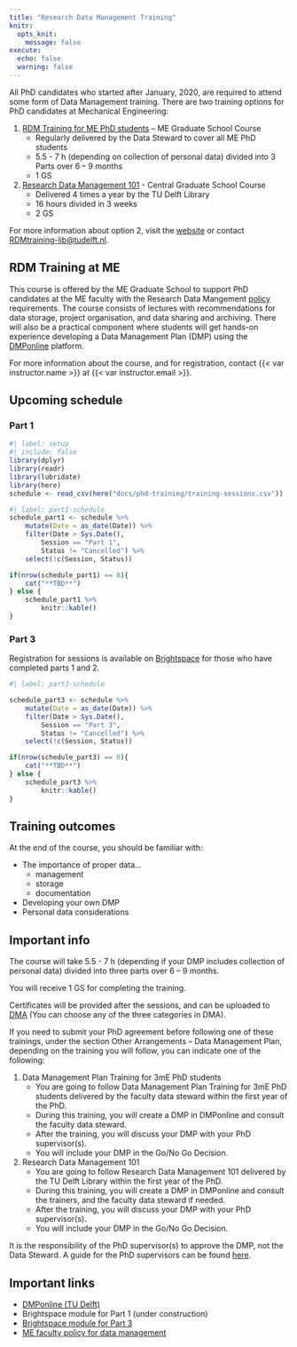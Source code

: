 ```yaml
---
title: "Research Data Management Training"
knitr:
  opts_knit: 
    message: false
execute: 
  echo: false
  warning: false
---
```


All PhD candidates who started after January, 2020, are required to attend some form of Data Management training. 
There are two training options for PhD candidates at Mechanical Engineering:

1. <a href="./#course-description">RDM Training for ME PhD students</a> – ME Graduate School Course
    - Regularly delivered by the Data Steward to cover all ME PhD students
    - 5.5 - 7 h (depending on collection of personal data) divided into 3 Parts over 6 – 9 months
    - 1 GS

2. <a href="https://www.tudelft.nl/en/library/research-data-management/r/training-events/training-for-researchers/research-data-management-101">Research Data Management 101</a> - Central Graduate School Course
    - Delivered 4 times a year by the TU Delft Library
    - 16 hours divided in 3 weeks
    - 2 GS

For more information about option 2, visit the [website](https://www.tudelft.nl/en/library/research-data-management/r/training-events/training-for-researchers/research-data-management-101)
or contact [RDMtraining-lib@tudelft.nl](mailto:RDMtraining-lib@tudelft.nl).

## RDM Training at ME

This course is offered by the ME Graduate School to support PhD candidates at the ME faculty with the Research Data Mangement [policy](https://d2k0ddhflgrk1i.cloudfront.net/Library/Themaportalen/RDM/Beleid/2020_3mE_Research_Data_Management_Policy.pdf) requirements. The course consists of lectures with recommendations for data storage, project organisation, and data sharing and archiving. There will also be a practical component where students will get hands-on experience developing a Data Management Plan (DMP) using the [DMPonline](https://dmponline.tudelft.nl) platform.

For more information about the course, and for registration, contact {{< var instructor.name >}} at {{< var instructor.email >}}.

## Upcoming schedule

### Part 1

```r
#| label: setup
#| include: false
library(dplyr)
library(readr)
library(lubridate)
library(here)
schedule <- read_csv(here("docs/phd-training/training-sessions.csv"))
```

```r
#| label: part1-schedule
schedule_part1 <- schedule %>%
    mutate(Date = as_date(Date)) %>%
    filter(Date > Sys.Date(),
        Session == "Part 1",
        Status != "Cancelled") %>%
    select(!c(Session, Status))

if(nrow(schedule_part1) == 0){
    cat("**TBD**")
} else {
    schedule_part1 %>%
        knitr::kable()
}
```

### Part 3

Registration for sessions is available on [Brightspace]({{< var brightspace.part3 >}}) for those who have completed parts 1 and 2.

```r
#| label: part3-schedule

schedule_part3 <- schedule %>%
    mutate(Date = as_date(Date)) %>%
    filter(Date > Sys.Date(),
        Session == "Part 3",
        Status != "Cancelled") %>%
    select(!c(Session, Status)) 

if(nrow(schedule_part3) == 0){
    cat("**TBD**")
} else {
    schedule_part3 %>%
        knitr::kable()
}
```

## Training outcomes

At the end of the course, you should be familiar with:

- The importance of proper data...
    + management
    + storage
    + documentation
- Developing your own DMP
- Personal data considerations

## Important info

The course will take 5.5 - 7 h (depending if your DMP includes collection of personal data)
divided into three parts over 6 – 9 months.

You will receive 1 GS for completing the training.

Certificates will be provided after the sessions, and can be uploaded to [DMA](https://dma.tudelft.nl) (You can choose any of the three categories in DMA).

If you need to submit your PhD agreement before following one of these trainings, under the section Other Arrangements – Data Management Plan, depending on the training you will follow, you can indicate one of the following:

1. Data Management Plan Training for 3mE PhD students
    - You are going to follow Data Management Plan Training for 3mE PhD students delivered by the faculty data steward within the first year of the PhD.
    - During this training, you will create a DMP in DMPonline and consult the faculty data steward.
    - After the training, you will discuss your DMP with your PhD supervisor(s).  
    - You will include your DMP in the Go/No Go Decision. 
2. Research Data Management 101
    - You are going to follow Research Data Management 101 delivered by the TU Delft Library within the first year of the PhD. 
    - During this training, you will create a DMP in DMPonline and consult the trainers, and the faculty data steward if needed.
    - After the training, you will discuss your DMP with your PhD supervisor(s).  
    - You will include your DMP in the Go/No Go Decision. 

It is the responsibility of the PhD supervisor(s) to approve the DMP, not the Data Steward.
A guide for the PhD supervisors can be found [here](https://d2k0ddhflgrk1i.cloudfront.net/Library/Themaportalen/RDM/5%20Things%20to%20check%20when%20looking%20at%20Data%20Management%20Plans%20%28DMPs%29%20-%20guidance%20for%20supervisors%20-%20FINAL%20VERSION%20%281%29.pdf).


## Important links

- [DMPonline (TU Delft)](https://dmponline.tudelft.nl)
- Brightspace module for Part 1 (under construction)
- [Brightspace module for Part 3]({{< var brightspace.part3 >}})
- [ME faculty policy for data management](https://filelist.tudelft.nl/Library/Themaportalen/RDM/Beleid/2020_3mE_Research_Data_Management_Policy.pdf)
